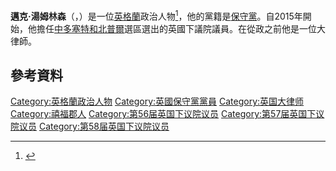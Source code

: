 '''邁克·湯姆林森'''（{{lang-en|Michael Tomlinson}}，{{bd|1977年|10月1日}}）是一位[[英格蘭|英格蘭]]政治人物<ref>{{London Gazette |issue=61230 |date=18 May 2015 |startpage=9121}}</ref>，他的黨籍是[[保守黨_(英國)|保守黨]]。自2015年開始，他擔任[[中多塞特和北普爾_(英國國會選區)|中多塞特和北普爾]]選區選出的英國下議院議員。在從政之前他是一位大律師。
==參考資料==
{{Reflist}}

{{DEFAULTSORT:Tomlinson, Michael}}
[[Category:英格蘭政治人物|Category:英格蘭政治人物]]
[[Category:英國保守黨黨員|Category:英國保守黨黨員]]
[[Category:英国大律师|Category:英国大律师]]
[[Category:禧福郡人|Category:禧福郡人]]
[[Category:第56届英国下议院议员|Category:第56届英国下议院议员]]
[[Category:第57届英国下议院议员|Category:第57届英国下议院议员]]
[[Category:第58届英国下议院议员|Category:第58届英国下议院议员]]